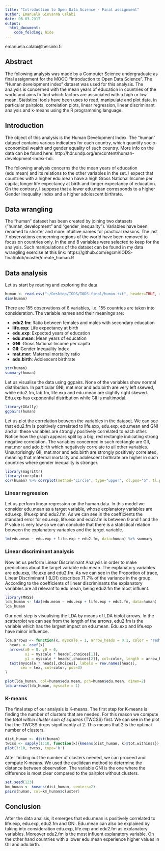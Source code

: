 ```yaml
---
title: "Introduction to Open Data Science - Final assignment"
author: Emanuela Giovanna Calabi
date: 06.03.2017
output:
  html_document:
    code_folding: hide
---
```


emanuela.calabi@helsinki.fi

## Abstract

The following analysis was made by a Computer Science undergraduate as final assignment for the MOOC "Introduction to Open Data Science". The "Human development index" dataset was used for this analysis. The analysis is concerned with the mean years of education in countries of the world and aims to find which factors are associated with a high or low mean. Statistical tools have been uses to read, manipulate and plot data, in particular pairplots, correlation plots, linear regression, linear discriminant analysis and k-means using the R programming language.

## Introduction

The object of this analysis is the Human Development Index. The "human" dataset contains various indicators for each country, which quantify socio-economical wealth and gender equality of such country. More info on the data can be found here: http://hdr.undp.org/en/content/human-development-index-hdi.

The following analysis concerns the the mean years of education (edu.mean) and its relations to the other variables in the set. I expect that countries with a higher edu.mean have a high Gross National Income per capita, longer life expectancy at birth and longer expectancy of education. On the contrary, I suppose that a lower edu.mean corresponds to a higher Gender Inequality Index and a higher adolescent birthrate.

## Data wrangling

The "human" dataset has been created by joining two datasets ("human_development" and "gender_inequality"). Variables have been renamed to shorter and more intuitive names for practical reasons. The last 7 observations concerning regions of the world have been removed to focus on countries only. In the end 8 variables were selected to keep for the analysis. Such manipulations of the dataset can be found in my data wrangling exercise at this link: https://github.com/egcmi/IODS-final/blob/master/create_human.R

## Data analysis

Let us start by reading and exploring the data.
```r
human <- read.csv("~/Desktop/IODS/IODS-final/human.txt", header=TRUE, row.names=1)
dim(human)
```

There are 155 observations of 8 variables, i.e. 155 countries are taken into consideration. The variable names and their meanings are:

 * **edu2.fm**: Ratio between females and males with secondary education
 * **life.exp**: Life expectancy at birth
 * **edu.exp**: Expected years of education
 * **edu.mean**: Mean years of education
 * **GNI**: Gross National Income per capita
 * **GII**: Gender Inequality Index
 * **mat.mor**: Maternal mortality ratio
 * **ado.birth**: Adolescent birthrate

```r
str(human)
summary(human)
```

Let us visualise the data using ggpairs. None of the variables show normal distribution. In particular GNI, mat.mor and ado.birth are very left skewed, while edu2.fm, lab.fm, life.exp and edu.mean are slightly right skewed. Edu.exp has exponential distribution while GII is multimodal.
```r
library(GGally)
ggpairs(human)
```


Let us plot the correlation between the variables in the dataset. We can see that edu2.fm is positively correlated to life.exp, edu.exp, edu.mean and GNI and all these variables are strongly positively correlated to each other. Notice how the graph appears split by a big, red rectangle indicating strong negative correlation. The variables concerned in such rectangle are GII, mat.mor and ado.birth which negatively correlate to all other variables. Unsurprisingly GII, mat.mor and ado.birth are strongly positively correlated, meaning that maternal mortality and adolescent birthrate are higher in such countries where gender inequality is stronger.
```r
library(magrittr)
library(corrplot)
cor(human) %>% corrplot(method="circle", type="upper", cl.pos="b", tl.pos="d", tl.cex=0.6)

```

### Linear regression

Let us perform linear regression on the human data. In this model we consider edu.mean as a target variable, whose explanatory variables are edu.exp, life.exp and edu2.fm. As we can see in the coefficients the standard error for edu.exp, life.exo and edu2.fm is between 0 and 1 and the P value is very low so we can conclude that there is a statistical relation between the explanatory variables and the target variable.
```r
lm(edu.mean ~ edu.exp + life.exp + edu2.fm, data=human) %>% summary
```

### Linear discriminant analysis

Now let us perform Linear Discriminant Analysis in order to make predictions about the target variable edu.mean. The explanatory variables are edu.exp, life.exp and edu2.fm. As we can see in the Proportion of trace, Linear Discriminant 1 (LD1) describes 71.7% of the variance in the group. According to the coefficients of linear discriminants the explanatory variables are all relevant to edu.mean, being edu2.fm the most influent. 

```r
library(MASS)
lda_human <- lda(edu.mean ~ edu.exp + life.exp + edu2.fm, data=human)
lda_human
```

Our next step is visualising the LDA by means of LDA biplot arrows. In the scatterplot we can see from the length of the arrows, edu2.fm is the variable which has the largest impact on edu.mean. Edu.exp and life.exp have minor influence.
```r
lda.arrows <- function(x, myscale = 1, arrow_heads = 0.1, color = "red", tex = 0.75, choices = c(1,2)){
  heads <- coef(x)
  arrows(x0 = 0, y0 = 0, 
         x1 = myscale * heads[,choices[1]], 
         y1 = myscale * heads[,choices[2]], col=color, length = arrow_heads)
  text(myscale * heads[,choices], labels = row.names(heads), 
       cex = tex, col=color, pos=3)
}

plot(lda_human, col=human$edu.mean, pch=human$edu.mean, dimen=2)
lda.arrows(lda_human, myscale = 1)
```

### K-means

The final step of our analysis is K-means. The first step for K-means is finding the number of clusters that are needed. For this reason we compute the *total within cluster sum of squares* (TWCSS) first. We can see in the plot that the TWCSS drops significantly at 2. This means that 2 is the optimal number of clusters.
```r
dist_human <- dist(human)
twcss <- sapply(1:10, function(k){kmeans(dist_human, k)$tot.withinss})
plot(1:10, twcss, type='b')
```

After finding out the number of clusters needed, we can proceed and compute K-means. We used the euclidean method to determine the distance between observation. The variable GNI is the one where the difference is most clear compared to the pairplot without clusters.
```r
set.seed(123)
km_human <- kmeans(dist_human, centers=2)
pairs(human, col=km_human$cluster)
```

## Conclusion

After the data analisis, it emerges that edu.mean is positively correlated to life.exp, edu.exp, edu2.fm and GNI. Edu.mean can also be explained by taking into consideration edu.exp, life.exp and edu2.fm as explanatory variables. Moreover edu2.fm is the most influent explanatory variable. On the other hand countries with a lower edu.mean experience higher values in GII and ado.birth.